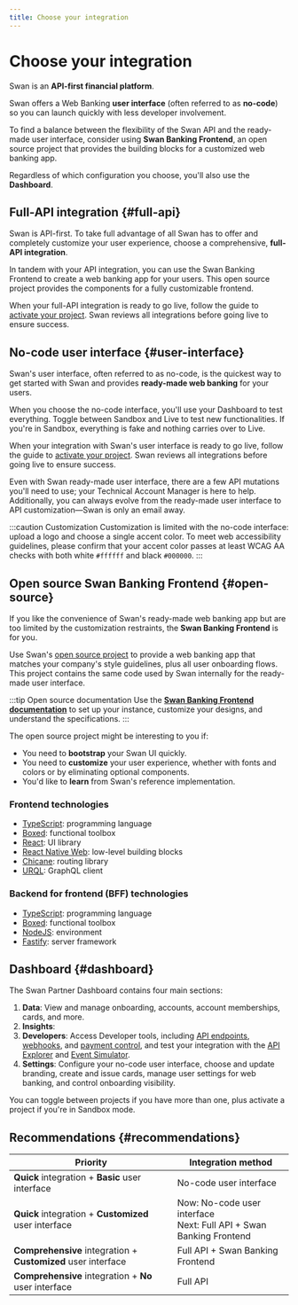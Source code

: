 ```yaml
---
title: Choose your integration
---
```


# Choose your integration

Swan is an **API-first financial platform**.

Swan offers a Web Banking **user interface** (often referred to as **no-code**) so you can launch quickly with less developer involvement.

To find a balance between the flexibility of the Swan API and the ready-made user interface, consider using **Swan Banking Frontend**, an open source project that provides the building blocks for a customized web banking app.

Regardless of which configuration you choose, you'll also use the **Dashboard**.

## Full-API integration {#full-api}

Swan is API-first.
To take full advantage of all Swan has to offer and completely customize your user experience, choose a comprehensive, **full-API integration**.

In tandem with your API integration, you can use the Swan Banking Frontend to create a web banking app for your users.
This open source project provides the components for a fully customizable frontend.

When your full-API integration is ready to go live, follow the guide to [activate your project](../projects/guide-activate.mdx).
Swan reviews all integrations before going live to ensure success.

## No-code user interface {#user-interface}

Swan's user interface, often referred to as no-code, is the quickest way to get started with Swan and provides **ready-made web banking** for your users.

When you choose the no-code interface, you'll use your Dashboard to test everything.
Toggle between Sandbox and Live to test new functionalities.
If you're in Sandbox, everything is fake and nothing carries over to Live.

When your integration with Swan's user interface is ready to go live, follow the guide to [activate your project](../projects/guide-activate.mdx).
Swan reviews all integrations before going live to ensure success.

Even with Swan ready-made user interface, there are a few API mutations you'll need to use; your Technical Account Manager is here to help.
Additionally, you can always evolve from the ready-made user interface to API customization—Swan is only an email away.

:::caution Customization
Customization is limited with the no-code interface: upload a logo and choose a single accent color.
To meet web accessibility guidelines, please confirm that your accent color passes at least WCAG AA checks with both white `#ffffff` and black `#000000`.
:::

## Open source Swan Banking Frontend {#open-source}

If you like the convenience of Swan's ready-made web banking app but are too limited by the customization restraints, the **Swan Banking Frontend** is for you.

Use Swan's [open source project](https://github.com/swan-io/swan-partner-frontend) to provide a web banking app that matches your company's style guidelines, plus all user onboarding flows.
This project contains the same code used by Swan internally for the ready-made user interface.

:::tip Open source documentation
Use the [**Swan Banking Frontend documentation**](https://swan-io.github.io/swan-partner-frontend/) to set up your instance, customize your designs, and understand the specifications.
:::

The open source project might be interesting to you if:

- You need to **bootstrap** your Swan UI quickly.
- You need to **customize** your user experience, whether with fonts and colors or by eliminating optional components.
- You'd like to **learn** from Swan's reference implementation.

<h3 id="tech-front">Frontend technologies</h3>

- [TypeScript](https://www.typescriptlang.org/): programming language
- [Boxed](https://swan-io.github.io/boxed/): functional toolbox
- [React](https://react.dev/): UI library
- [React Native Web](https://necolas.github.io/react-native-web/): low-level building blocks
- [Chicane](https://swan-io.github.io/chicane/): routing library
- [URQL](https://commerce.nearform.com/open-source/urql/): GraphQL client

<h3 id="tech-bff">Backend for frontend (BFF) technologies</h3>

- [TypeScript](https://www.typescriptlang.org/): programming language
- [Boxed](https://swan-io.github.io/boxed/): functional toolbox
- [NodeJS](https://nodejs.org/en): environment
- [Fastify](https://fastify.dev/): server framework

## Dashboard {#dashboard}

The Swan Partner Dashboard contains four main sections:

1. **Data**: View and manage onboarding, accounts, account memberships, cards, and more.
1. **Insights**: 
1. **Developers**: Access Developer tools, including [API endpoints](../../developers/index.mdx#endpoints), [webhooks](../../developers/using-api/webhooks.mdx), and [payment control](../../developers/using-api/payment-control.mdx), and test your integration with the [API Explorer](../../developers/tools/api-explorer.mdx) and [Event Simulator](../../developers/tools/event-simulator.mdx).
1. **Settings**: Configure your no-code user interface, choose and update branding, create and issue cards, manage user settings for web banking, and control onboarding visibility.

You can toggle between projects if you have more than one, plus activate a project if you're in Sandbox mode.

## Recommendations {#recommendations}

| Priority | Integration method |
| --- | --- |
| **Quick** integration + **Basic** user interface | No-code user interface |
| **Quick** integration + **Customized** user interface | Now: No-code user interface<br />Next: Full API + Swan Banking Frontend |
| **Comprehensive** integration + **Customized** user interface | Full API + Swan Banking Frontend |
| **Comprehensive** integration + **No** user interface | Full API |